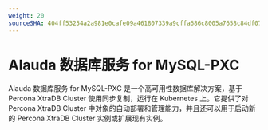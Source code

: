 ```yaml
---
weight: 20
sourceSHA: 404ff53254a2a981e0cafe09a461807339a9cffa686c8005a7658c84df07a14c
---
```


# Alauda 数据库服务 for MySQL-PXC

Alauda 数据库服务 for MySQL-PXC 是一个高可用性数据库解决方案，基于 Percona XtraDB Cluster 使用同步复制，运行在 Kubernetes 上。它提供了对 Percona XtraDB Cluster 中对象的自动部署和管理能力，并且还可以用于启动新的 Percona XtraDB Cluster 实例或扩展现有实例。

<ExternalSite name="mysql-pxc" href="/intro" />
